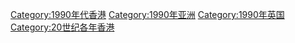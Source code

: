[[Category:1990年代香港|Category:1990年代香港]]
[[Category:1990年亚洲|Category:1990年亚洲]]
[[Category:1990年英国|Category:1990年英国]]
[[Category:20世纪各年香港|Category:20世纪各年香港]]